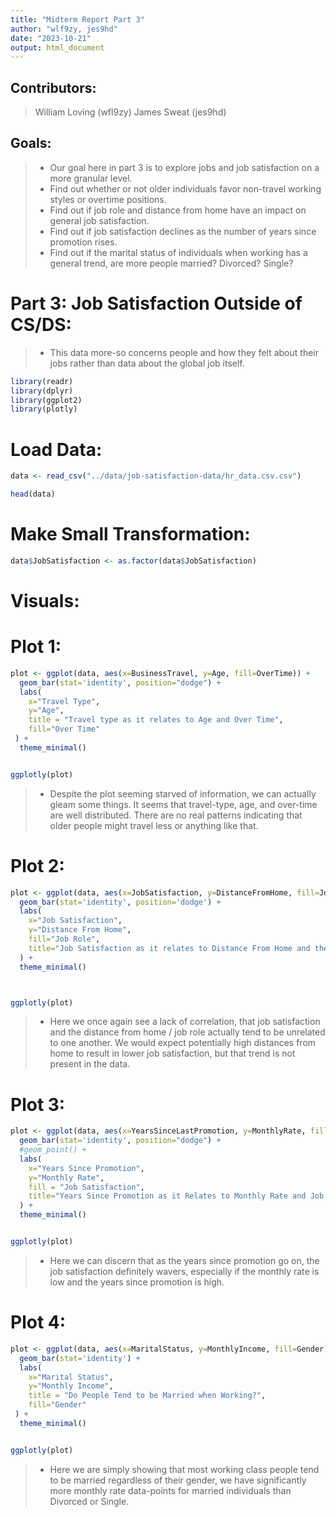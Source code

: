 ```yaml
---
title: "Midterm Report Part 3"
author: "wlf9zy, jes9hd"
date: "2023-10-21"
output: html_document
---
```


## **Contributors:**
> William Loving (wfl9zy)
> James Sweat (jes9hd)

## **Goals:**
> - Our goal here in part 3 is to explore jobs and job satisfaction on a more granular level.
> - Find out whether or not older individuals favor non-travel working styles or overtime positions.
> - Find out if job role and distance from home have an impact on general job satisfaction.
> - Find out if job satisfaction declines as the number of years since promotion rises.
> - Find out if the marital status of individuals when working has a general trend, are more people married? Divorced? Single?

# **Part 3: Job Satisfaction Outside of CS/DS:**
> - This data more-so concerns people and how they felt about their jobs rather than data about the global job itself.


```r
library(readr)
library(dplyr)
library(ggplot2)
library(plotly)
```

# Load Data: 

```r
data <- read_csv("../data/job-satisfaction-data/hr_data.csv.csv")
```

```r
head(data)
```


# Make Small Transformation:

```r

data$JobSatisfaction <- as.factor(data$JobSatisfaction)

```



# **Visuals:**

# Plot 1: 

```r

plot <- ggplot(data, aes(x=BusinessTravel, y=Age, fill=OverTime)) + 
  geom_bar(stat='identity', position="dodge") + 
  labs(
    x="Travel Type",
    y="Age",
    title = "Travel type as it relates to Age and Over Time",
    fill="Over Time"
 ) + 
  theme_minimal()


ggplotly(plot)
```

> - Despite the plot seeming starved of information, we can actually gleam some things. It seems that travel-type, age, and over-time are well distributed. There are no real patterns indicating that older people might travel less or anything like that.


# Plot 2:


```r

plot <- ggplot(data, aes(x=JobSatisfaction, y=DistanceFromHome, fill=JobRole)) + 
  geom_bar(stat='identity', position='dodge') + 
  labs(
    x="Job Satisfaction",
    y="Distance From Home",
    fill="Job Role",
    title="Job Satisfaction as it relates to Distance From Home and the Job Role"
  ) + 
  theme_minimal()



ggplotly(plot)
```

> - Here we once again see a lack of correlation, that job satisfaction and the distance from home / job role actually tend to be unrelated to one another. We would expect potentially high distances from home to result in lower job satisfaction, but that trend is not present in the data.


# Plot 3: 


```r

plot <- ggplot(data, aes(x=YearsSinceLastPromotion, y=MonthlyRate, fill=JobSatisfaction)) + 
  geom_bar(stat='identity', position="dodge") + 
  #geom_point() +
  labs(
    x="Years Since Promotion",
    y="Monthly Rate",
    fill = "Job Satisfaction",
    title="Years Since Promotion as it Relates to Monthly Rate and Job Satisfaction"
  ) + 
  theme_minimal()


ggplotly(plot)
```

> - Here we can discern that as the years since promotion go on, the job satisfaction definitely wavers, especially if the monthly rate is low and the years since promotion is high.



# Plot 4:


```r

plot <- ggplot(data, aes(x=MaritalStatus, y=MonthlyIncome, fill=Gender)) + 
  geom_bar(stat='identity') + 
  labs(
    x="Marital Status",
    y="Monthly Income",
    title = "Do People Tend to be Married when Working?",
    fill="Gender"
 ) + 
  theme_minimal()


ggplotly(plot)


```


> - Here we are simply showing that most working class people tend to be married regardless of their gender, we have significantly more monthly rate data-points for married individuals than Divorced or Single.


